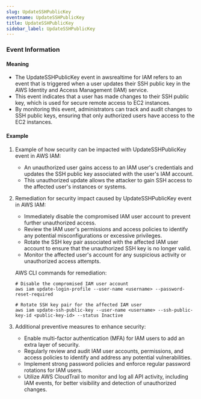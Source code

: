 ```yaml
--- 
slug: UpdateSSHPublicKey
eventname: UpdateSSHPublicKey
title: UpdateSSHPublicKey
sidebar_label: UpdateSSHPublicKey
---
```

                       
### Event Information

#### Meaning

- The UpdateSSHPublicKey event in awsrealtime for IAM refers to an event that is triggered when a user updates their SSH public key in the AWS Identity and Access Management (IAM) service.
- This event indicates that a user has made changes to their SSH public key, which is used for secure remote access to EC2 instances.
- By monitoring this event, administrators can track and audit changes to SSH public keys, ensuring that only authorized users have access to the EC2 instances.

#### Example

1. Example of how security can be impacted with UpdateSSHPublicKey event in AWS IAM:
   - An unauthorized user gains access to an IAM user's credentials and updates the SSH public key associated with the user's IAM account.
   - This unauthorized update allows the attacker to gain SSH access to the affected user's instances or systems.

2. Remediation for security impact caused by UpdateSSHPublicKey event in AWS IAM:
   - Immediately disable the compromised IAM user account to prevent further unauthorized access.
   - Review the IAM user's permissions and access policies to identify any potential misconfigurations or excessive privileges.
   - Rotate the SSH key pair associated with the affected IAM user account to ensure that the unauthorized SSH key is no longer valid.
   - Monitor the affected user's account for any suspicious activity or unauthorized access attempts.

   AWS CLI commands for remediation:
   ```
   # Disable the compromised IAM user account
   aws iam update-login-profile --user-name <username> --password-reset-required

   # Rotate SSH key pair for the affected IAM user
   aws iam update-ssh-public-key --user-name <username> --ssh-public-key-id <public-key-id> --status Inactive
   ```

3. Additional preventive measures to enhance security:
   - Enable multi-factor authentication (MFA) for IAM users to add an extra layer of security.
   - Regularly review and audit IAM user accounts, permissions, and access policies to identify and address any potential vulnerabilities.
   - Implement strong password policies and enforce regular password rotations for IAM users.
   - Utilize AWS CloudTrail to monitor and log all API activity, including IAM events, for better visibility and detection of unauthorized changes.


 